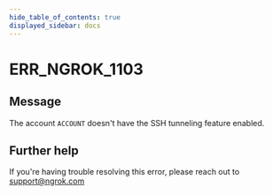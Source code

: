 ```yaml
---
hide_table_of_contents: true
displayed_sidebar: docs
---
```



# ERR_NGROK_1103

## Message

The account `ACCOUNT` doesn't have the SSH tunneling feature enabled.

<ErrorDetails error="err_ngrok_1103" />

## Further help

If you're having trouble resolving this error, please reach out to [support@ngrok.com](mailto:support@ngrok.com?subject=Help%20with%20ERR_NGROK_1103)
